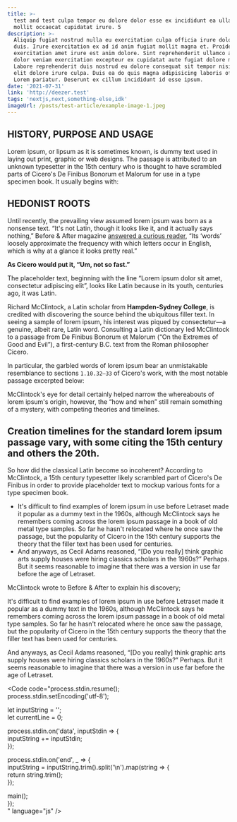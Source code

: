 ```yaml
---
title: >-
  test and test culpa tempor eu dolore dolor esse ex incididunt ea ullamco
  mollit occaecat cupidatat irure. 5
description: >-
  Aliquip fugiat nostrud nulla eu exercitation culpa officia irure dolor elit eu
  duis. Irure exercitation ex ad id anim fugiat mollit magna et. Proident magna
  exercitation amet irure est anim dolore. Sint reprehenderit ullamco aliquip
  dolor veniam exercitation excepteur ex cupidatat aute fugiat dolore minim.
  Labore reprehenderit duis nostrud eu dolore consequat sit tempor nisi irure
  elit dolore irure culpa. Duis ea do quis magna adipisicing laboris officia
  Lorem pariatur. Deserunt ex cillum incididunt id esse ipsum.
date: '2021-07-31'
link: 'http://deezer.test'
tags: 'nextjs,next,something-else,idk'
imageUrl: /posts/test-article/example-image-1.jpeg
---
```


## HISTORY, PURPOSE AND USAGE

Lorem ipsum, or lipsum as it is sometimes known, is dummy text used in laying out print, graphic or web designs. The passage is attributed to an unknown typesetter in the 15th century who is thought to have scrambled parts of Cicero's De Finibus Bonorum et Malorum for use in a type specimen book. It usually begins with:

<Quote content="Lorem ipsum dolor sit amet, consectetur adipiscing elit, sed do eiusmod tempor incididunt ut labore et dolore magna aliqua." author="Cicero" cite="https://loremipsum.io/" />

## HEDONIST ROOTS

Until recently, the prevailing view assumed lorem ipsum was born as a nonsense text. “It's not Latin, though it looks like it, and it actually says nothing,” Before & After magazine [answered a curious reader](https://www.straightdope.com/columns/read/2290/what-does-the-filler-text-lorem-ipsum-mean/), “Its ‘words’ loosely approximate the frequency with which letters occur in English, which is why at a glance it looks pretty real.”

**As Cicero would put it, “Um, not so fast.”**

The placeholder text, beginning with the line “Lorem ipsum dolor sit amet, consectetur adipiscing elit”, looks like Latin because in its youth, centuries ago, it was Latin.

Richard McClintock, a Latin scholar from **Hampden-Sydney College**, is credited with discovering the source behind the ubiquitous filler text. In seeing a sample of lorem ipsum, his interest was piqued by consectetur—a genuine, albeit rare, Latin word. Consulting a Latin dictionary led McClintock to a passage from De Finibus Bonorum et Malorum (“On the Extremes of Good and Evil”), a first-century B.C. text from the Roman philosopher Cicero.

In particular, the garbled words of lorem ipsum bear an unmistakable resemblance to sections `1.10.32–33` of Cicero's work, with the most notable passage excerpted below:

<Quote content="Neque porro quisquam est, qui dolorem ipsum quia dolor sit amet, consectetur, adipisci velit, sed quia non numquam eius modi tempora incidunt ut labore et dolore magnam aliquam quaerat voluptatem." />

McClintock's eye for detail certainly helped narrow the whereabouts of lorem ipsum's origin, however, the “how and when” still remain something of a mystery, with competing theories and timelines.

## Creation timelines for the standard lorem ipsum passage vary, with some citing the 15th century and others the 20th.

So how did the classical Latin become so incoherent? According to McClintock, a 15th century typesetter likely scrambled part of Cicero's De Finibus in order to provide placeholder text to mockup various fonts for a type specimen book.

* It's difficult to find examples of lorem ipsum in use before Letraset made it popular as a dummy text in the 1960s, although McClintock says he remembers coming across the lorem ipsum passage in a book of old metal type samples. So far he hasn't relocated where he once saw the passage, but the popularity of Cicero in the 15th century supports the theory that the filler text has been used for centuries.
* And anyways, as Cecil Adams reasoned, “\[Do you really] think graphic arts supply houses were hiring classics scholars in the 1960s?” Perhaps. But it seems reasonable to imagine that there was a version in use far before the age of Letraset.

McClintock wrote to Before & After to explain his discovery;

<ArticleImage src="/uploads/example-image-1.jpeg" />

It's difficult to find examples of lorem ipsum in use before Letraset made it popular as a dummy text in the 1960s, although McClintock says he remembers coming across the lorem ipsum passage in a book of old metal type samples. So far he hasn't relocated where he once saw the passage, but the popularity of Cicero in the 15th century supports the theory that the filler text has been used for centuries.

And anyways, as Cecil Adams reasoned, “\[Do you really] think graphic arts supply houses were hiring classics scholars in the 1960s?” Perhaps. But it seems reasonable to imagine that there was a version in use far before the age of Letraset.

<Code
  code="process.stdin.resume();  
  process.stdin.setEncoding('utf-8');  

  let inputString = '';  
  let currentLine = 0;  

  process.stdin.on('data', inputStdin => {  
  inputString += inputStdin;  
  });  

  process.stdin.on('end', _ => {  
  inputString = inputString.trim().split('\n').map(string => {  
  return string.trim();  
  });  

  main();      
  });  
  "
  language="js"
/>
